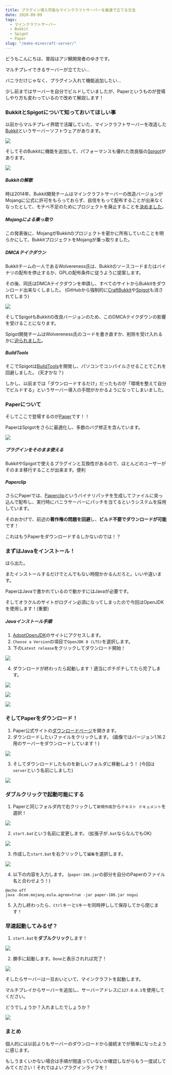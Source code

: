 ```yaml
---
title: プラグイン導入可能なマインクラフトサーバーを最速で立てる方法
date: 2020-09-09
tags:
  - マインクラフトサーバー
  - Bukkit
  - Spigot
  - Paper
slug: "/make-minecraft-server/"
---
```


どうもこんにちは、普段はアジ鯖開発者のゆきです。

マルチプレイできるサーバーが立てたい...

バニラだけじゃなく、プラグイン入れて機能追加したい...

少し前まではサーバーを自分でビルドしていましたが、Paperというものが登場しやり方も変わっているので改めて解説します！

### BukkitとSpigotについて知っておいてほしい事

以前からマルチプレイ界隈で活躍していた、マインクラフトサーバーを改造した[Bukkit](https://dev.bukkit.org)というサーバーソフトウェアがあります。

![](https://images.weserv.nl/?url=https://www.userlogos.org/files/logos/Diamond00744/bukkit_2.png&w=500)

そしてそのBukkitに機能を追加して、パフォーマンスも優れた改良版の[Spigot](https://www.spigotmc.org)があります。

![](https://images.weserv.nl/?url=https://i.imgur.com/JkYMKX6.png&w=500)

##### Bukkitの解散

時は2014年、Bukkit開発チームはマインクラフトサーバーの改造バージョンがMojangに公式に許可をもらっておらず、自信をもって配布することが出来なくなったとして、モチベ不足のためにプロジェクトを廃止することを[決めました](https://bukkit.org/threads/bukkit-its-time-to-say.305106/)。

##### Mojangによる乗っ取り

この発表後に、MojangがBukkitのプロジェクトを密かに所有していたことを明らかにして、BukkitプロジェクトをMojangが乗っ取りました。

##### DMCAテイクダウン

Bukkitチームの一人であるWolvereness氏は、Bukkitのソースコードまたはバイナリの配布を停止するか、GPLの配布条件に従うように提案します。

その後、同氏はDMCAテイクダウンを申請し、すべてのサイトからBukkitをダウンロード出来なくしました。 (GitHubから強制的に[CraftBukkit](https://github.com/Bukkit/CraftBukkit)や[Spigot](https://github.com/SpigotMC/Spigot)も消されてしまう)

![](https://images.weserv.nl/?url=https://techedonline.org/wp-content/uploads/2015/01/Screen-Shot-2015-01-14-at-10.01.28-AM.png&w=800)

そしてSpigotもBukkitの改良バージョンのため、このDMCAテイクダウンの影響を受けることになります。

Spigot開発チームはWolvereness氏のコードを書き直すか、削除を受け入れるかに[迫られました](https://www.spigotmc.org/threads/our-dmca-response.28772/)。

##### BuildTools

そこでSpigotは[BuildTools](https://www.spigotmc.org/wiki/buildtools/)を開発し、パソコンでコンパイルさせることでこれを回避しました。 (天才かな？)

しかし、以前までは「ダウンロードするだけ」だったものが「環境を整えて自分でビルドする」というサーバー導入の手間がかかるようになってしまいました。

### Paperについて

そしてここで登場するのが[Paper](https://papermc.io)です！！

PaperはSpigotをさらに最適化し、多数のバグ修正を含んています。

![](https://images.weserv.nl/?url=https://repository-images.githubusercontent.com/50160261/0fb22780-7509-11e9-835b-9a0444ebde26&w=500)

##### プラグインをそのまま使える

BukkitやSpigotで使えるプラグインと互換性があるので、ほとんどのユーザーがそのまま移行することが出来ます。便利

##### Paperclip

さらにPaperでは、[Paperclip](https://github.com/PaperMC/Paperclip)というバイナリパッチを生成してファイルに突っ込んで配布し、実行時にバニラサーバーにパッチを当てるというシステムを採用しています。

そのおかげで、前述の**著作権の問題を回避**し、**ビルド不要でダウンロードが可能**です！

これはもうPaperをダウンロードするしかないのでは！？

### まずはJavaをインストール！

ほら出た。

またインストールするだけでとんでもない時間かかるんだろと。いいや違います。

PaperはJavaで書かれているので動かすにはJavaが必要です。

そしてオラクルのサイトがログイン必須になってしまったので今回はOpenJDKを使用します！(重要)

##### Javaインストール手順

1. [AdoptOpenJDK](https://adoptopenjdk.net)のサイトにアクセスします。
2. `Choose a Version`の項目で`OpenJDK 8 (LTS)`を選択します。
3. 下の`Latest release`をクリックしてダウンロード開始！

![](https://images.weserv.nl/?url=https://i.imgur.com/J9NMmKf.png&w=600)

4. ダウンロードが終わったら起動します！適当にポチポチしてたら完了します。

![](https://images.weserv.nl/?url=https://i.imgur.com/hY6xNXr.png&w=600)

![](https://images.weserv.nl/?url=https://i.imgur.com/RsW0J7T.png&w=600)

![](https://images.weserv.nl/?url=https://i.imgur.com/WbyY1kl.png&w=600)

### そしてPaperをダウンロード！

1. Paper公式サイトの[ダウンロードページ](https://papermc.io/downloads)を開きます。
2. ダウンロードしたいファイルをクリックします。 (画像ではバージョン1.16.2用のサーバーをダウンロードしています！)

![](https://images.weserv.nl/?url=https://i.imgur.com/y2QgS9U.png&w=900)

3. そしてダウンロードしたものを新しいフォルダに移動しよう！ (今回は`server`という名前にしました)

![](https://images.weserv.nl/?url=https://i.imgur.com/ZDOvJ2o.png&w=600)

### ダブルクリックで起動可能にする

1. Paperと同じフォルダ内で右クリックして`新規作成`から`テキスト ドキュメント`を選択！

![](https://images.weserv.nl/?url=https://i.imgur.com/4Tsw7yc.png&w=600)

2. `start.bat`という名前に変更します。 (拡張子が`.bat`ならなんでもOK)

![](https://images.weserv.nl/?url=https://i.imgur.com/mZ2Dc8h.png&w=600)

3. 作成した`start.bat`を右クリックして`編集`を選択します。

![](https://images.weserv.nl/?url=https://i.imgur.com/U9beOOc.png&w=600)

4. 以下の内容を入力します。 (`paper-186.jar`の部分を自分のPaperのファイル名と合わせよう！)

```batch
@echo off
java -Dcom.mojang.eula.agree=true -jar paper-186.jar nogui
```

5. 入力し終わったら、`Ctrl`キーと`S`キーを同時押しして保存してから閉じます！

### 早速起動してみるぜ？

1. `start.bat`を**ダブルクリック**します！

![](https://images.weserv.nl/?url=https://i.imgur.com/7I3FT3D.png&w=600)

2. 勝手に起動します。`Done`と表示されれば完了！

![](https://images.weserv.nl/?url=https://i.imgur.com/59t5XIb.png&w=800)

そしたらサーバーは一旦おいといて、マインクラフトを起動します。

マルチプレイからサーバーを追加し、サーバーアドレスに`127.0.0.1`を使用してください。

どうでしょうか？入れましたでしょうか？

![](https://images.weserv.nl/?url=https://i.imgur.com/wT4Z8MH.png?w=900)

### まとめ

個人的には以前よりもサーバーのダウンロードから接続までが簡単になったように感じます。

もしうまくいかない場合は手順が間違っていないか確認しながらもう一度試してみてください！それではよいプラグインライフを！
